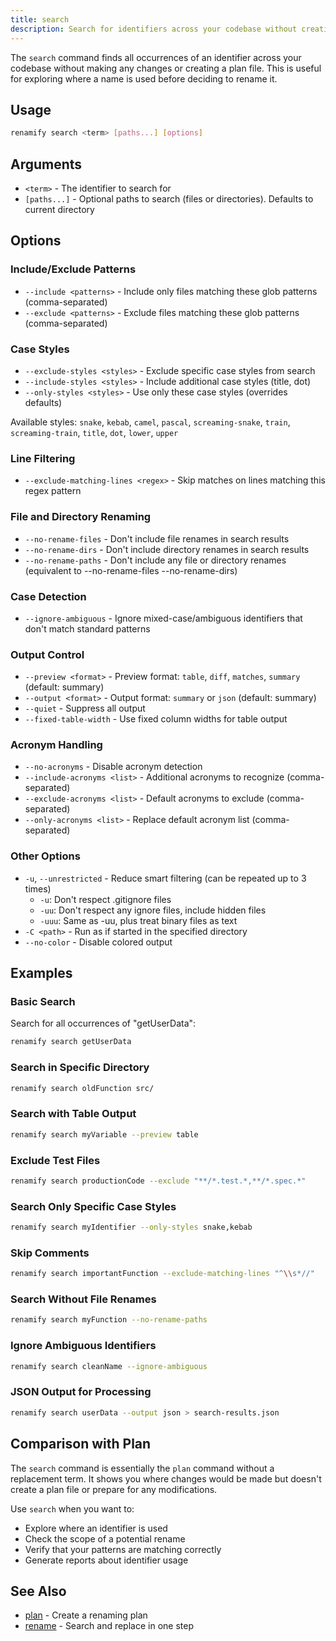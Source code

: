 ```yaml
---
title: search
description: Search for identifiers across your codebase without creating a plan
---
```


The `search` command finds all occurrences of an identifier across your codebase
without making any changes or creating a plan file. This is useful for exploring
where a name is used before deciding to rename it.

## Usage

```bash
renamify search <term> [paths...] [options]
```

## Arguments

- `<term>` - The identifier to search for
- `[paths...]` - Optional paths to search (files or directories). Defaults to
  current directory

## Options

### Include/Exclude Patterns

- `--include <patterns>` - Include only files matching these glob patterns
  (comma-separated)
- `--exclude <patterns>` - Exclude files matching these glob patterns
  (comma-separated)

### Case Styles

- `--exclude-styles <styles>` - Exclude specific case styles from search
- `--include-styles <styles>` - Include additional case styles (title, dot)
- `--only-styles <styles>` - Use only these case styles (overrides defaults)

Available styles: `snake`, `kebab`, `camel`, `pascal`, `screaming-snake`,
`train`, `screaming-train`, `title`, `dot`, `lower`, `upper`

### Line Filtering

- `--exclude-matching-lines <regex>` - Skip matches on lines matching this regex
  pattern

### File and Directory Renaming

- `--no-rename-files` - Don't include file renames in search results
- `--no-rename-dirs` - Don't include directory renames in search results
- `--no-rename-paths` - Don't include any file or directory renames (equivalent
  to --no-rename-files --no-rename-dirs)

### Case Detection

- `--ignore-ambiguous` - Ignore mixed-case/ambiguous identifiers that don't
  match standard patterns

### Output Control

- `--preview <format>` - Preview format: `table`, `diff`, `matches`, `summary`
  (default: summary)
- `--output <format>` - Output format: `summary` or `json` (default: summary)
- `--quiet` - Suppress all output
- `--fixed-table-width` - Use fixed column widths for table output

### Acronym Handling

- `--no-acronyms` - Disable acronym detection
- `--include-acronyms <list>` - Additional acronyms to recognize
  (comma-separated)
- `--exclude-acronyms <list>` - Default acronyms to exclude (comma-separated)
- `--only-acronyms <list>` - Replace default acronym list (comma-separated)

### Other Options

- `-u`, `--unrestricted` - Reduce smart filtering (can be repeated up to 3
  times)
  - `-u`: Don't respect .gitignore files
  - `-uu`: Don't respect any ignore files, include hidden files
  - `-uuu`: Same as -uu, plus treat binary files as text
- `-C <path>` - Run as if started in the specified directory
- `--no-color` - Disable colored output

## Examples

### Basic Search

Search for all occurrences of "getUserData":

```bash
renamify search getUserData
```

### Search in Specific Directory

```bash
renamify search oldFunction src/
```

### Search with Table Output

```bash
renamify search myVariable --preview table
```

### Exclude Test Files

```bash
renamify search productionCode --exclude "**/*.test.*,**/*.spec.*"
```

### Search Only Specific Case Styles

```bash
renamify search myIdentifier --only-styles snake,kebab
```

### Skip Comments

```bash
renamify search importantFunction --exclude-matching-lines "^\\s*//"
```

### Search Without File Renames

```bash
renamify search myFunction --no-rename-paths
```

### Ignore Ambiguous Identifiers

```bash
renamify search cleanName --ignore-ambiguous
```

### JSON Output for Processing

```bash
renamify search userData --output json > search-results.json
```

## Comparison with Plan

The `search` command is essentially the `plan` command without a replacement
term. It shows you where changes would be made but doesn't create a plan file or
prepare for any modifications.

Use `search` when you want to:

- Explore where an identifier is used
- Check the scope of a potential rename
- Verify that your patterns are matching correctly
- Generate reports about identifier usage

## See Also

- [plan](./plan) - Create a renaming plan
- [rename](./rename) - Search and replace in one step
